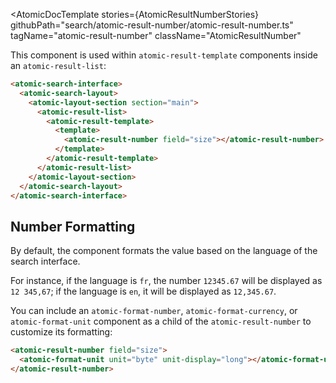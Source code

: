 
<Meta of={AtomicResultNumberStories} />

<AtomicDocTemplate
  stories={AtomicResultNumberStories}
  githubPath="search/atomic-result-number/atomic-result-number.ts"
  tagName="atomic-result-number"
  className="AtomicResultNumber"
>

This component is used within `atomic-result-template` components inside an `atomic-result-list`:

```html
<atomic-search-interface>
  <atomic-search-layout>
    <atomic-layout-section section="main">
      <atomic-result-list>
        <atomic-result-template>
          <template>
            <atomic-result-number field="size"></atomic-result-number>
          </template>
        </atomic-result-template>
      </atomic-result-list>
    </atomic-layout-section>
  </atomic-search-layout>
</atomic-search-interface>
```

## Number Formatting

By default, the component formats the value based on the language of the search interface.

For instance, if the language is `fr`, the number `12345.67` will be displayed as `12 345,67`; if the language is `en`, it will be displayed as `12,345.67`.

You can include an `atomic-format-number`, `atomic-format-currency`, or `atomic-format-unit` component as a child of the `atomic-result-number` to customize its formatting:

```html
<atomic-result-number field="size">
  <atomic-format-unit unit="byte" unit-display="long"></atomic-format-unit>
</atomic-result-number>
```

</AtomicDocTemplate>
